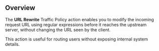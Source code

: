 ## Overview

The **URL Rewrite** Traffic Policy action enables you to modify the incoming 
request URL using regular expressions before it reaches the upstream server, 
without changing the URL seen by the client.

This action is useful for routing users without exposing internal system 
details.